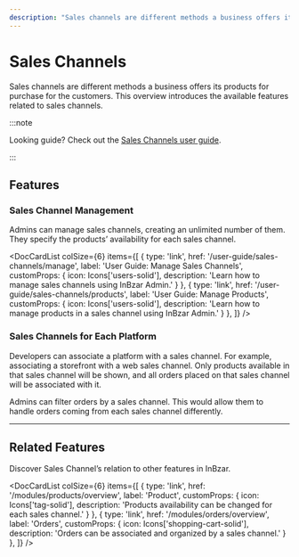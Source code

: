 ```yaml
---
description: "Sales channels are different methods a business offers its products for purchase for the customers. Learn about the available features and guides."
---
```



# Sales Channels

Sales channels are different methods a business offers its products for purchase for the customers. This overview introduces the available features related to sales channels.

:::note

Looking guide? Check out the [Sales Channels user guide](../../user-guide/sales-channels/index.md).

:::

## Features

### Sales Channel Management

Admins can manage sales channels, creating an unlimited number of them. They specify the products’ availability for each sales channel.

<DocCardList colSize={6} items={[
  {
    type: 'link',
    href: '/user-guide/sales-channels/manage',
    label: 'User Guide: Manage Sales Channels',
    customProps: {
      icon: Icons['users-solid'],
      description: 'Learn how to manage sales channels using InBzar Admin.'
    }
  },
  {
    type: 'link',
    href: '/user-guide/sales-channels/products',
    label: 'User Guide: Manage Products',
    customProps: {
      icon: Icons['users-solid'],
      description: 'Learn how to manage products in a sales channel using InBzar Admin.'
    }
  },
]} />

### Sales Channels for Each Platform

Developers can associate a platform with a sales channel. For example, associating a storefront with a web sales channel. Only products available in that sales channel will be shown, and all orders placed on that sales channel will be associated with it.

Admins can filter orders by a sales channel. This would allow them to handle orders coming from each sales channel differently.

---

## Related Features

Discover Sales Channel’s relation to other features in InBzar.

<DocCardList colSize={6} items={[
  {
    type: 'link',
    href: '/modules/products/overview',
    label: 'Product',
    customProps: {
      icon: Icons['tag-solid'],
      description: 'Products availability can be changed for each sales channel.'
    }
  },
  {
    type: 'link',
    href: '/modules/orders/overview',
    label: 'Orders',
    customProps: {
      icon: Icons['shopping-cart-solid'],
      description: 'Orders can be associated and organized by a sales channel.'
    }
  },
]} />